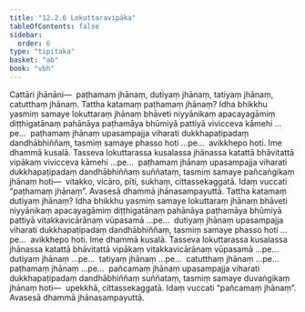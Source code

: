 ```yaml
---
title: "12.2.6 Lokuttaravipāka"
tableOfContents: false
sidebar:
  order: 6
type: "tipitaka"
basket: "ab"
book: "vbh"
---
```



<DynamicBreadcrumb />

<Division number="633" book="vbh" bookNo="30" page="279">

<Paragraph number="1897" book="vbh">
Cattāri jhānāni—  paṭhamaṃ jhānaṃ, dutiyaṃ jhānaṃ, tatiyaṃ jhānaṃ, catutthaṃ jhānaṃ.
</Paragraph>

</Division>
<Division number="634" book="vbh" bookNo="30" page="279">

<Paragraph number="1898" book="vbh">
Tattha katamaṃ paṭhamaṃ jhānaṃ? Idha bhikkhu yasmiṃ samaye lokuttaraṃ jhānaṃ bhāveti niyyānikaṃ apacayagāmiṃ diṭṭhigatānaṃ pahānāya paṭhamāya bhūmiyā pattiyā vivicceva kāmehi …pe…  paṭhamaṃ jhānaṃ upasampajja viharati dukkhapaṭipadaṃ dandhābhiññaṃ, tasmiṃ samaye phasso hoti …pe…  avikkhepo hoti. Ime dhammā kusalā. Tasseva lokuttarassa kusalassa jhānassa katattā bhāvitattā vipākaṃ vivicceva kāmehi …pe…  paṭhamaṃ jhānaṃ upasampajja viharati dukkhapaṭipadaṃ dandhābhiññaṃ suññataṃ, tasmiṃ samaye pañcaṅgikaṃ jhānaṃ hoti—  vitakko, vicāro, pīti, sukhaṃ, cittassekaggatā. Idaṃ vuccati “paṭhamaṃ jhānaṃ”. Avasesā dhammā jhānasampayuttā.
</Paragraph>

<Paragraph number="1899" book="vbh">
Tattha katamaṃ dutiyaṃ jhānaṃ? Idha bhikkhu yasmiṃ samaye lokuttaraṃ jhānaṃ bhāveti niyyānikaṃ apacayagāmiṃ diṭṭhigatānaṃ pahānāya paṭhamāya bhūmiyā pattiyā vitakkavicārānaṃ vūpasamā …pe…  dutiyaṃ jhānaṃ upasampajja viharati dukkhapaṭipadaṃ dandhābhiññaṃ, tasmiṃ samaye phasso hoti …pe…  avikkhepo hoti. Ime dhammā kusalā. Tasseva lokuttarassa kusalassa jhānassa katattā bhāvitattā vipākaṃ vitakkavicārānaṃ vūpasamā …pe…  dutiyaṃ jhānaṃ …pe…  tatiyaṃ jhānaṃ …pe…  catutthaṃ jhānaṃ …pe…  paṭhamaṃ jhānaṃ …pe…  pañcamaṃ jhānaṃ upasampajja viharati dukkhapaṭipadaṃ dandhābhiññaṃ suññataṃ, tasmiṃ samaye duvaṅgikaṃ jhānaṃ hoti—  upekkhā, cittassekaggatā. Idaṃ vuccati “pañcamaṃ jhānaṃ”. Avasesā dhammā jhānasampayuttā.
</Paragraph>
</Division>